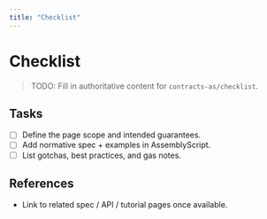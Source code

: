 ```yaml
---
title: "Checklist"
---
```


# Checklist

> TODO: Fill in authoritative content for `contracts-as/checklist`.

## Tasks
- [ ] Define the page scope and intended guarantees.
- [ ] Add normative spec + examples in AssemblyScript.
- [ ] List gotchas, best practices, and gas notes.

## References
- Link to related spec / API / tutorial pages once available.
